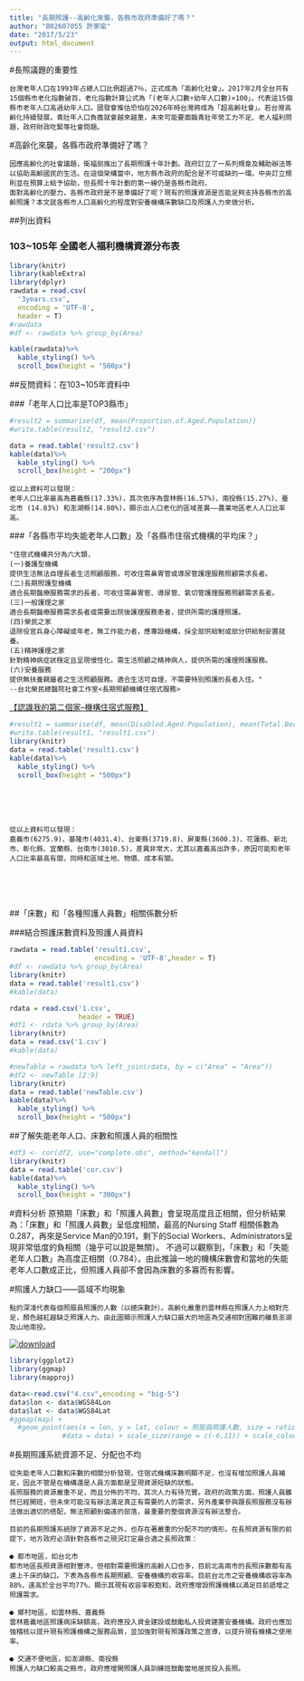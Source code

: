 ```yaml
---
title: "長期照護--高齡化來襲，各縣市政府準備好了嗎？"
author: "B02607055 許家瑜"
date: "2017/5/23"
output: html_document
---
```


#長照議題的重要性

    台灣老年人口在1993年占總人口比例超過7％，正式成為「高齡化社會」。2017年2月全台共有15個縣市老化指數破百，老化指數計算公式為「(老年人口數÷幼年人口數)×100」，代表這15個縣市老年人口高過幼年人口。國發會推估恐怕在2026年時台灣將成為「超高齡社會」。若台灣高齡化持續發展，青壯年人口負擔就會越來越重，未來可能要面臨青壯年勞工力不足、老人福利問題，政府財政吃緊等社會問題。
    
#高齡化來襲，各縣市政府準備好了嗎？

    因應高齡化的社會議題，衛福部推出了長期照護十年計劃。政府訂立了一系列規章及輔助辦法等以協助高齡國民的生活。在這個架構當中，地方縣市政府的配合是不可或缺的一環。中央訂立規則並在預算上給予協助，但長照十年計劃的第一線仍是各縣市政府。
    面對高齡化的壓力，各縣市政府是不是準備好了呢？現有的照護資源是否能足夠支持各縣市的高齡照護？本文就各縣市人口高齡化的程度對安養機構床數缺口及照護人力來做分析。

##列出資料

### 103~105年 全國老人福利機構資源分布表


```r
library(knitr)
library(kableExtra)
library(dplyr)
rawdata = read.csv(
  '3years.csv',
  encoding = 'UTF-8',
  header = T)
#rawdata
#df <- rawdata %>% group_by(Area)

kable(rawdata)%>%
  kable_styling() %>%
  scroll_box(height = "500px")
```


##反問資料：在103~105年資料中

###「老年人口比率是TOP3縣市」

```r
#result2 = summarise(df, mean(Proportion.of.Aged.Population))
#write.table(result2, "result2.csv")

data = read.table('result2.csv')
kable(data)%>%
  kable_styling() %>%
  scroll_box(height = "200px")
```

    從以上資料可以發現：
    老年人口比率最高為嘉義縣(17.33%)，其次依序為雲林縣(16.57%)、南投縣(15.27%)、臺北市 (14.83%) 和澎湖縣(14.80%)，顯示出人口老化的區域差異——農業地區老人人口比率高。

###「各縣市平均失能老年人口數」及「各縣市住宿式機構的平均床？」

    "住宿式機構共分為六大類，
    (一)養護型機構
    提供生活無法自理長者生活照顧服務，可收住需鼻胃管或導尿管護理服務照顧需求長者。
    (二)長期照護型機構
    適合長期醫療服務需求的長者，可收住需鼻胃管、導尿管、氣切管護理服務照顧需求長者。
    (三)一般護理之家
    適合長期醫療服務需求長者或需要出院後護理服務患者，提供所需的護理照護。
    (四)榮民之家
    退除役官兵身心障礙或年老，無工作能力者，應專設機構，採全部供給制或部分供給制安置就養。
    (五)精神護理之家
    針對精神病症狀穩定且呈現慢性化，需生活照顧之精神病人，提供所需的護理照護服務。
    (六)安養服務
    提供無扶養親屬者之生活照顧服務。適合生活可自理，不需要特別照護的長者入住。"
    --台北榮民總醫院社會工作室<長期照顧機構住宿式服務>
    

<a href="http://www.sangha.tw/upload/magazine/%7BC1489C76-38EA-419B-97FF-384EB6FF7BF1%7D_p53-56%20%BB%7B%C3%D1%A5x%C6W%AA%F8%B7%D3%B8%EA%B7%BD.pdf" target="_blank">【認識我的第二個家--機構住宿式服務】</a>

```r
#result1 = summarise(df, mean(Disabled.Aged.Population), mean(Total.Beds))
#write.table(result1, "result1.csv")
library(knitr)
data = read.table('result1.csv')
kable(data)%>%
  kable_styling() %>%
  scroll_box(height = "500px")
```
<br>
<br>
<br>

    從以上資料可以發現：
    嘉義市(6275.9)、基隆市(4031.4)、台東縣(3719.8)、屏東縣(3600.3)、花蓮縣、新北市、彰化縣、宜蘭縣、台南市(3010.5)，差異非常大，尤其以嘉義高出許多，原因可能和老年人口比率最高有關，同時和區域土地、物價、成本有關。
    
<br>
<br>
<br>


##「床數」和「各種照護人員數」相關係數分析

###結合照護床數資料及照護人員資料
```r
rawdata = read.table('result1.csv',
                     encoding = 'UTF-8',header = T)
#df <- rawdata %>% group_by(Area)
library(knitr)
data = read.table('result1.csv')
#kable(data)

rdata = read.csv('1.csv',
                 header = TRUE)
#df1 <- rdata %>% group_by(Area)
library(knitr)
data = read.csv('1.csv')
#kable(data)

#newTable = rawdata %>% left_join(rdata, by = c("Area" = "Area"))
#df2 <- newTable [2:9]
library(knitr)
data = read.table('newTable.csv')
kable(data)%>%
  kable_styling() %>%
  scroll_box(height = "500px")
```


##了解失能老年人口、床數和照護人員的相關性
```r
#df3 <- cor(df2, use="complete.obs", method="kendall") 
library(knitr)
data = read.table('cor.csv')
kable(data)%>%
  kable_styling() %>%
  scroll_box(height = "300px")
```

#資料分析
    原預期「床數」和「照護人員數」會呈現高度且正相關，但分析結果為：「床數」和「照護人員數」呈低度相關，最高的Nursing Staff 相關係數為0.287，再來是Service Man的0.191，剩下的Social Workers、Administrators呈現非常低度的負相關（幾乎可以說是無關）。
    不過可以觀察到，「床數」和「失能老年人口數」為高度正相關（0.784）。由此推論一地的機構床數會和當地的失能老年人口數成正比，但照護人員卻不會因為床數的多寡而有影響。
    
    


#照護人力缺口——區域不均現象

    點的深淺代表每個照服員照護的人數（以總床數計）。高齡化嚴重的雲林縣在照護人力上相對充足，顏色越紅越缺乏照護人力。由此圖顯示照護人力缺口最大的地區為交通相對困難的離島澎湖及山地南投。


<a href="https://ibb.co/WndZkLX"><img src="https://i.ibb.co/kKrj4tT/download.png" alt="download" border="0"></a>
```r
library(ggplot2)
library(ggmap)
library(mapproj)

data<-read.csv("4.csv",encoding = "big-5")
data$lon <- data$WGS84Lon
data$lat <- data$WGS84Lat
#ggmap(map) + 
  #geom_point(aes(x = lon, y = lat, colour = 照服員照護人數, size = ratio),
             #data = data) + scale_size(range = c(-6,11)) + scale_colour_gradient(low = "yellow", high = "red")+ labs(col = "No. of people to take care of")
```


#長期照護系統資源不足、分配也不均
    
    從失能老年人口數和床數的相關分析發現，住宿式機構床數明顯不足，也沒有增加照護人員補足，因此不管是在機構還是人員方面都是呈現資源短缺的狀態。
    長照服務的資源嚴重不足，而且分佈的不均，其次人力有待充實。政府的政策方面，照護人員雖然已經開班，但未來可能沒有辦法滿足真正有需要的人的需求，另外產業參與跟長照服務沒有辦法做出適切的搭配，無法照顧到偏遠的部落，最重要的整個資源沒有辦法整合。

    目前的長期照護系統除了資源不足之外，也存在著嚴重的分配不均的情形。在長照資源有限的前提下，地方政府必須針對各縣市之現況訂定最合適之長照政策：
    
    ● 都市地區，如台北市
    都市地區長照資源相對豐沛，但相對需要照護的高齡人口也多，目前北高兩市的長照床數都有高達上千床的缺口。下表為各縣市長期照顧、安養機構的收容率。目前台北市之安養機構收容率為88%，遠高於全台平均77%，顯示其現有收容率較飽和，政府應增設照護機構以滿足目前遞增之照護需求。

    ● 鄉村地區，如雲林縣、嘉義縣
    雲林嘉義地區照護病床缺額高，政府應投入資金建設或鼓勵私人投資建置安養機構。政府也應加強稽核以提升現有照護機構之服務品質，並加強對現有照護政策之宣導，以提升現有機構之使用率。

    ● 交通不便地區，如澎湖縣、南投縣
    照護人力缺口較高之縣市，政府應增開照護人員訓練班鼓勵當地居民投入長照。
    
    
    
<br>
<br>
<br>
	